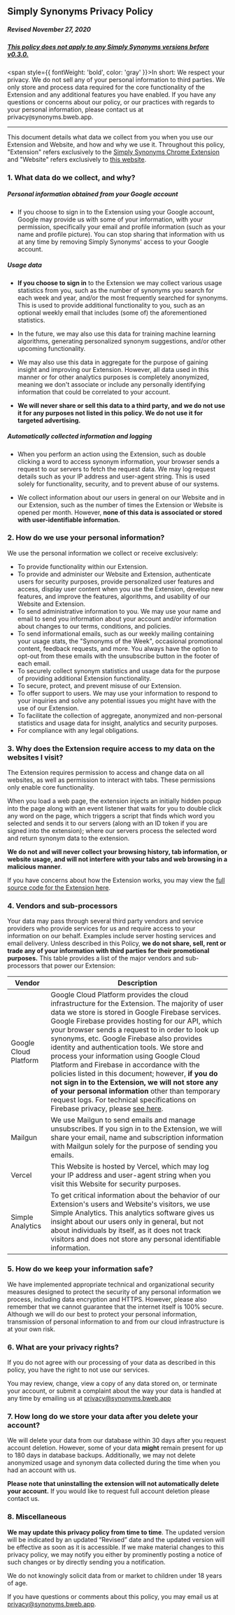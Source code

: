 
<Layout mdx textJustified textSmallGray title='Privacy Policy'>

## Simply Synonyms Privacy Policy

<h5 style={{ textAlign: 'center' }}>Revised November 27, 2020</h5>

  <h5 style={{ textAlign: 'center' }}><u>This policy does not apply to any Simply Synonyms versions before v0.3.0.</u></h5>

<span style={{ fontWeight: 'bold', color: 'gray' }}>In short: We respect your privacy. We do not sell any of your personal information to third parties. We only store and process data required for the core functionality of the Extension and any additional features you have enabled. If you have any questions or concerns about our policy, or our practices with regards to your personal information, please contact us at privacy<code>&#64;</code>synonyms.bweb.app.</span>

  ---

This document details what data we collect from you when you use our Extension and Website, and how and why we use it. Throughout this policy, "Extension" refers exclusively to the [Simply Synonyms Chrome Extension](https://chrome.google.com/webstore/detail/simply-synonyms/hapeijdlgbbhjmijhmgggnakcgdcpfap) and "Website" refers exclusively to [this website](https://synonyms.bweb.app).

### 1. What data do we collect, and why?

##### Personal information obtained from your Google account

+ If you choose to sign in to the Extension using your Google account, Google may provide us with some of your information, with your permission, specifically your email and profile information (such as your name and profile picture). You can stop sharing that information with us at any time by removing Simply Synonyms' access to your Google account.

##### Usage data

+ **If you choose to sign in** to the Extension we may collect various usage statistics from you, such as the number of synonyms you search for each week and year, and/or the most frequently searched for synonyms. This is used to provide additional functionality to you, such as an optional weekly email that includes (some of) the aforementioned statistics.

+ In the future, we may also use this data for training machine learning algorithms, generating personalized synonym suggestions, and/or other upcoming functionality.

+ We may also use this data in aggregate for the purpose of gaining insight and improving our Extension. However, all data used in this manner or for other analytics purposes is completely anonymized, meaning we don't associate or include any personally identifying information that could be correlated to your account.

+ **We will never share or sell this data to a third party, and we do not use it for any purposes not listed in this policy. We do not use it for targeted advertising.**

##### Automatically collected information and logging

+ When you perform an action using the Extension, such as double clicking a word to access synonym information, your browser sends a request to our servers to fetch the request data. We may log request details such as your IP address and user-agent string. This is used solely for functionality, security, and to prevent abuse of our systems.

+ We collect information about our users in general on our Website and in our Extension, such as the number of times the Extension or Website is opened per month. However, **none of this data is associated or stored with user-identifiable information.**

### 2. How do we use your personal information?

We use the personal information we collect or receive exclusively:

+ To provide functionality within our Extension.
+ To provide and administer our Website and Extension, authenticate users for security purposes, provide personalized user features and access, display user content when you use the Extension, develop new features, and improve the features, algorithms, and usability of our Website and Extension.
+ To send administrative information to you. We may use your name and email to send you information about your account and/or information about changes to our terms, conditions, and policies.
+ To send informational emails, such as our weekly mailing containing your usage stats, the "Synonyms of the Week", occasional promotional content, feedback requests, and more. You always have the option to opt-out from these emails with the unsubscribe button in the footer of each email.
+ To securely collect synonym statistics and usage data for the purpose of providing additional Extension functionality.
+ To secure, protect, and prevent misuse of our Extension.
+ To offer support to users. We may use your information to respond to your inquiries and solve any potential issues you might have with the use of our Extension.
+ To facilitate the collection of aggregate, anonymized and non-personal statistics and usage data for insight, analytics and security purposes.
+ For compliance with any legal obligations.

### 3. Why does the Extension require access to my data on the websites I visit?

  The Extension requires permission to access and change data on all websites, as well as permission to interact with tabs. These permissions only enable core functionality.

  When you load a web page, the extension injects an initially hidden popup into the page along with an event listener that waits for you to double click any word on the page, which triggers a script that finds which word you selected and sends it to our servers (along with an ID token if you are signed into the extension); where our servers process the selected word and return synonym data to the extension.

  **We do not and will never collect your browsing history, tab information, or website usage, and will not interfere with your tabs and web browsing in a malicious manner**.

  If you have concerns about how the Extension works, you may view the [full source code for the Extension here](https://github.com/Simply-Synonyms/simply-synonyms).

### 4. Vendors and sub-processors

Your data may pass through several third party vendors and service providers who provide services for us and require access to your information on our behalf. Examples include server hosting services and email delivery. Unless described in this Policy, **we do not share, sell, rent or trade any of your information with third parties for their promotional purposes.** This table provides a list of the major vendors and sub-processors that power our Extension:

  | Vendor      | Description |
  | ----------- | ----------- |
  | Google Cloud Platform | Google Cloud Platform provides the cloud infrastructure for the Extension. The majority of user data we store is stored in Google Firebase services. Google Firebase provides hosting for our API, which your browser sends a request to in order to look up synonyms, etc. Google Firebase also provides identity and authentication tools. We store and process your information using Google Cloud Platform and Firebase in accordance with the policies listed in this document; however, **if you do not sign in to the Extension, we will not store any of your personal information** other than temporary request logs. For technical specifications on Firebase privacy, please [see here](https://firebase.google.com/support/privacy). |
  | Mailgun | We use Mailgun to send emails and manage unsubscribes. If you sign in to the Extension, we will share your email, name and subscription information with Mailgun solely for the purpose of sending you emails.  |
  | Vercel | This Website is hosted by Vercel, which may log your IP address and user-agent string when you visit this Website for security purposes. |
  | Simple Analytics | To get critical information about the behavior of our Extension's users and Website's visitors, we use Simple Analytics. This analytics software gives us insight about our users only in general, but not about individuals by itself, as it does not track visitors and does not store any personal identifiable information. |

### 5. How do we keep your information safe?

  We have implemented appropriate technical and organizational security measures designed to protect the security of any personal information we process, including data encryption and HTTPS. However, please also remember that we cannot guarantee that the internet itself is 100% secure. Although we will do our best to protect your personal information, transmission of personal information to and from our cloud infrastructure is at your own risk.

### 6. What are your privacy rights?

  If you do not agree with our processing of your data as described in this policy, you have the right to not use our services.

You may review, change, view a copy of any data stored on, or terminate your account, or submit a complaint about the way your data is handled at any time by emailing us at [privacy@synonyms.bweb.app](mailto:privacy@synonyms.bweb.app)

### 7. How long do we store your data after you delete your account?

We will delete your data from our database within 30 days after you request account deletion. However, some of your data **might** remain present for up to 180 days in database backups. Additionally, we may not delete anonymized usage and synonym data collected during the time when you had an account with us.

**Please note that uninstalling the extension will not automatically delete your account.** If you would like to request full account deletion please contact us.


### 8. Miscellaneous

  **We may update this privacy policy from time to time**. The updated version will be indicated by an updated “Revised” date and the updated version will be effective as soon as it is accessible. If we make material changes to this privacy policy, we may notify you either by prominently posting a notice of such changes or by directly sending you a notification.

  We do not knowingly solicit data from or market to children under 18 years of age.

  If you have questions or comments about this policy, you may email us at [privacy@synonyms.bweb.app](mailto:privacy@synonyms.bweb.app).

</Layout>
